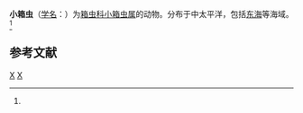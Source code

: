 {{Speciesbox
| taxon = Larnacilla typus
| binomial_authority = ([[恩斯特·海克尔|Haeckel]], 1887)<ref name='id9142'>{{cite web| url =http://www.bioinfo.cn/db05/BjdwSpecies.php?action=view&id=9142| title =小箱虫| work =《中国动物物种编目数据库》| publisher =中国科学院微生物研究所| author =中国科学院动物研究所| accessdate =2009-04-16| deadurl =yes| archiveurl =https://web.archive.org/web/20160305003631/http://www.bioinfo.cn/db05/BjdwSpecies.php?action=view&id=9142| archivedate =2016-03-05}}</ref>
}}

'''小箱虫'''（[[学名|学名]]：{{lang|la|''Larnacilla typus''}}）为[[箱虫科|箱虫科]][[小箱虫属|小箱虫属]]的动物。分布于中太平洋，包括[[东海|东海]]等海域。<ref name='id9142'/>

== 参考文献 ==
{{reflist}}

{{放射虫小作品}}

{{Taxonbar}}
[[Category:1887年描述的动物|X]]
[[Category:小箱虫属|X]]